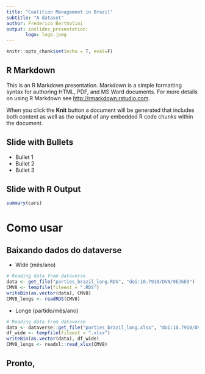 ```yaml
---
title: "Coalition Management in Brazil"
subtitle: "A dataset"
author: Frederico Bertholini
output: ioslides_presentation:
       logo: logo.jpeg
---
```


```r
knitr::opts_chunk$set(echo = T, eval=F)
```

## R Markdown

This is an R Markdown presentation. Markdown is a simple formatting syntax for authoring HTML, PDF, and MS Word documents. For more details on using R Markdown see <http://rmarkdown.rstudio.com>.

When you click the **Knit** button a document will be generated that includes both content as well as the output of any embedded R code chunks within the document.

## Slide with Bullets

- Bullet 1
- Bullet 2
- Bullet 3

## Slide with R Output

```r
summary(cars)
```

# Como usar

## Baixando dados do dataverse

- Wide (mês/ano)
```r
# Reading data from dataverse
data <- get_file("parties_brazil_long.RDS", "doi:10.7910/DVN/9EJGE9")
CMV8 <- tempfile(fileext = ".RDS")
writeBin(as.vector(data), CMV8)
CMV8_longs <- readRDS(CMV8) 
```

- Longe (partido/mês/ano)
```r
# Reading data from dataverse
data <- dataverse::get_file("parties_brazil_long.xlsx", "doi:10.7910/DVN/9EJGE9")
df_wide <- tempfile(fileext = ".xlsx")
writeBin(as.vector(data), df_wide)
CMV8_longs <- readxl::read_xlsx(CMV8) 
```

## Pronto, 


